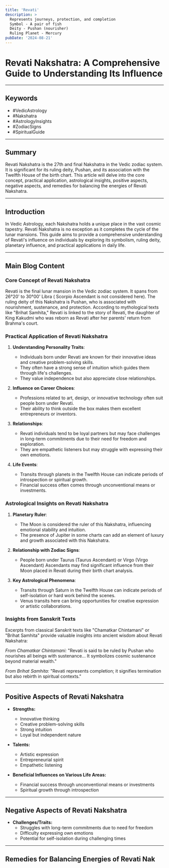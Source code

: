 ```yaml
---
title: 'Revati'
description: >
  Represents journeys, protection, and completion
  Symbol - A pair of fish
  Deity - Pushan (nourisher)
  Ruling Planet - Mercury
pubDate: '2024-08-21'
---
```


# Revati Nakshatra: A Comprehensive Guide to Understanding Its Influence

---

## Keywords
- #VedicAstrology
- #Nakshatra
- #AstrologyInsights
- #ZodiacSigns
- #SpiritualGuide

---

## Summary
Revati Nakshatra is the 27th and final Nakshatra in the Vedic zodiac system. It is significant for its ruling deity, Pushan, and its association with the Twelfth House of the birth chart. This article will delve into the core concept, practical application, astrological insights, positive aspects, negative aspects, and remedies for balancing the energies of Revati Nakshatra.

---

## Introduction
In Vedic Astrology, each Nakshatra holds a unique place in the vast cosmic tapestry. Revati Nakshatra is no exception as it completes the cycle of the lunar mansions. This guide aims to provide a comprehensive understanding of Revati's influence on individuals by exploring its symbolism, ruling deity, planetary influence, and practical applications in daily life.

---

## Main Blog Content

### Core Concept of Revati Nakshatra
Revati is the final lunar mansion in the Vedic zodiac system. It spans from 26°20' to 30°00' Libra ( Scorpio Ascendant is not considered here). The ruling deity of this Nakshatra is Pushan, who is associated with nourishment, sustenance, and protection. According to mythological texts like "Brihat Samhita," Revati is linked to the story of Revati, the daughter of King Kakudmi who was reborn as Revati after her parents' return from Brahma's court.

### Practical Application of Revati Nakshatra

1. **Understanding Personality Traits**:
   - Individuals born under Revati are known for their innovative ideas and creative problem-solving skills.
   - They often have a strong sense of intuition which guides them through life's challenges.
   - They value independence but also appreciate close relationships.

2. **Influence on Career Choices**:
   - Professions related to art, design, or innovative technology often suit people born under Revati.
   - Their ability to think outside the box makes them excellent entrepreneurs or inventors.

3. **Relationships**:
   - Revati individuals tend to be loyal partners but may face challenges in long-term commitments due to their need for freedom and exploration.
   - They are empathetic listeners but may struggle with expressing their own emotions.

4. **Life Events**:
   - Transits through planets in the Twelfth House can indicate periods of introspection or spiritual growth.
   - Financial success often comes through unconventional means or investments.

### Astrological Insights on Revati Nakshatra

1. **Planetary Ruler**:
   - The Moon is considered the ruler of this Nakshatra, influencing emotional stability and intuition.
   - The presence of Jupiter in some charts can add an element of luxury and growth associated with this Nakshatra.

2. **Relationship with Zodiac Signs**:
   - People born under Taurus (Taurus Ascendant) or Virgo (Virgo Ascendant) Ascendants may find significant influence from their Moon placed in Revati during their birth chart analysis.

3. **Key Astrological Phenomena**:
   - Transits through Saturn in the Twelfth House can indicate periods of self-isolation or hard work behind the scenes.
   - Venus transits here can bring opportunities for creative expression or artistic collaborations.

### Insights from Sanskrit Texts

Excerpts from classical Sanskrit texts like "Chamatkar Chintamani" or "Brihat Samhita" provide valuable insights into ancient wisdom about Revati Nakshatra:

*From Chamatkar Chintamani:* 
"Revati is said to be ruled by Pushan who nourishes all beings with sustenance... It symbolizes cosmic sustenance beyond material wealth."

*From Brihat Samhita:* 
"Revati represents completion; it signifies termination but also rebirth in spiritual contexts."

---

## Positive Aspects of Revati Nakshatra

- **Strengths:**
  - Innovative thinking
  - Creative problem-solving skills
  - Strong intuition
  - Loyal but independent nature

- **Talents:**
  - Artistic expression
  - Entrepreneurial spirit
  - Empathetic listening

- **Beneficial Influences on Various Life Areas:**
  - Financial success through unconventional means or investments
  - Spiritual growth through introspection

---

## Negative Aspects of Revati Nakshatra

- **Challenges/Traits:**
  - Struggles with long-term commitments due to need for freedom 
  - Difficulty expressing own emotions 
  - Potential for self-isolation during challenging times 

---

## Remedies for Balancing Energies of Revati Nak